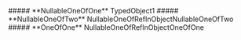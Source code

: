 
<Collapsible>
    ##### **NullableOneOfOne** TypedObject1
    <Collapsible.Break/>
    <TypedObject1/>
</Collapsible>

<Collapsible>
    ##### **NullableOneOfTwo** NullableOneOfRefInObjectNullableOneOfTwo
    <Collapsible.Break/>
    <NullableOneOfRefInObjectNullableOneOfTwo/>
</Collapsible>

<Collapsible>
    ##### **OneOfOne** NullableOneOfRefInObjectOneOfOne
    <Collapsible.Break/>
    <NullableOneOfRefInObjectOneOfOne/>
</Collapsible>

